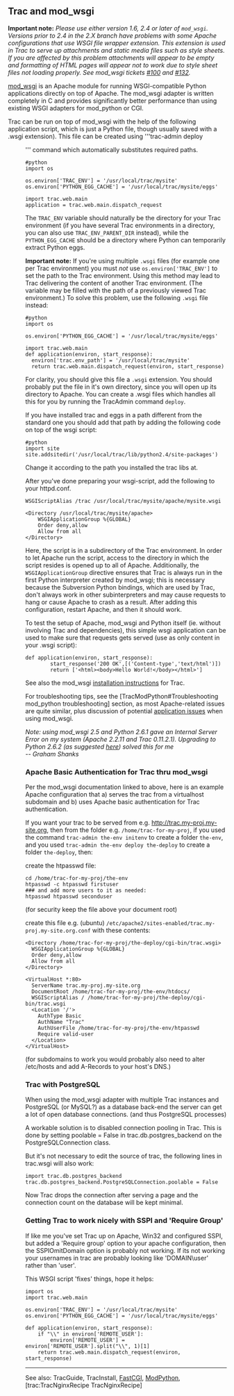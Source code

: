 
== Trac and mod_wsgi ==

'''Important note:''' ''Please use either version 1.6, 2.4 or later of <tt>mod_wsgi</tt>. Versions prior to 2.4 in the 2.X branch have problems with some Apache configurations that use WSGI file wrapper extension. This extension is used in Trac to serve up attachments and static media files such as style sheets. If you are affected by this problem attachments will appear to be empty and formatting of HTML pages will appear not to work due to style sheet files not loading properly. See mod_wsgi tickets [http://code.google.com/p/modwsgi/issues/detail?id=100 #100] and [http://code.google.com/p/modwsgi/issues/detail?id=132 #132].''

[http://code.google.com/p/modwsgi/ mod_wsgi] is an Apache module for running WSGI-compatible Python applications directly on top of Apache. The mod_wsgi adapter is written completely in C and provides significantly better performance than using existing WSGI adapters for mod_python or CGI.

Trac can be run on top of mod_wsgi with the help of the following application script, which is just a Python file, though usually saved with a .wsgi extension). This file can be created using '''trac-admin <env> deploy <dir>''' command which automatically substitutes required paths.

<pre>
#python
import os

os.environ['TRAC_ENV'] = '/usr/local/trac/mysite'
os.environ['PYTHON_EGG_CACHE'] = '/usr/local/trac/mysite/eggs'

import trac.web.main
application = trac.web.main.dispatch_request
</pre>

The <tt>TRAC_ENV</tt> variable should naturally be the directory for your Trac environment (if you have several Trac environments in a directory, you can also use <tt>TRAC_ENV_PARENT_DIR</tt> instead), while the <tt>PYTHON_EGG_CACHE</tt> should be a directory where Python can temporarily extract Python eggs.

'''Important note:''' If you're using multiple <tt>.wsgi</tt> files (for example one per Trac environment) you must ''not'' use <tt>os.environ['TRAC_ENV']</tt> to set the path to the Trac environment. Using this method may lead to Trac delivering the content of another Trac environment. (The variable may be filled with the path of a previously viewed Trac environment.) To solve this problem, use the following <tt>.wsgi</tt> file instead:

<pre>
#python
import os

os.environ['PYTHON_EGG_CACHE'] = '/usr/local/trac/mysite/eggs'

import trac.web.main
def application(environ, start_response):
  environ['trac.env_path'] = '/usr/local/trac/mysite' 
  return trac.web.main.dispatch_request(environ, start_response)
</pre>

For clarity, you should give this file a <tt>.wsgi</tt> extension. You should probably put the file in it's own directory, since you will open up its directory to Apache. You can create a .wsgi files which handles all this for you by running the TracAdmin command <tt>deploy</tt>.

If you have installed trac and eggs in a path different from the standard one you should add that path by adding the following code on top of the wsgi script:

<pre>
#python
import site
site.addsitedir('/usr/local/trac/lib/python2.4/site-packages')
</pre>

Change it according to the path you installed the trac libs at.

After you've done preparing your wsgi-script, add the following to your httpd.conf.

<pre>
WSGIScriptAlias /trac /usr/local/trac/mysite/apache/mysite.wsgi

<Directory /usr/local/trac/mysite/apache>
    WSGIApplicationGroup %{GLOBAL}
    Order deny,allow
    Allow from all
</Directory>
</pre>

Here, the script is in a subdirectory of the Trac environment. In order to let Apache run the script, access to the directory in which the script resides is opened up to all of Apache. Additionally, the <tt>WSGIApplicationGroup</tt> directive ensures that Trac is always run in the first Python interpreter created by mod_wsgi; this is necessary because the Subversion Python bindings, which are used by Trac, don't always work in other subinterpreters and may cause requests to hang or cause Apache to crash as a result. After adding this configuration, restart Apache, and then it should work.

To test the setup of Apache, mod_wsgi and Python itself (ie. without involving Trac and dependencies), this simple wsgi application can be used to make sure that requests gets served (use as only content in your .wsgi script):

<pre>
def application(environ, start_response):
        start_response('200 OK',[('Content-type','text/html')])
        return ['<html><body>Hello World!</body></html>']
</pre>

See also the mod_wsgi [http://code.google.com/p/modwsgi/wiki/IntegrationWithTrac installation instructions] for Trac.

For troubleshooting tips, see the [TracModPython#Troubleshooting mod_python troubleshooting] section, as most Apache-related issues are quite similar, plus discussion of potential [http://code.google.com/p/modwsgi/wiki/ApplicationIssues application issues] when using mod_wsgi.

''Note: using mod_wsgi 2.5 and Python 2.6.1 gave an Internal Server Error on my system (Apache 2.2.11 and Trac 0.11.2.1). Upgrading to Python 2.6.2 (as suggested [http://www.mail-archive.com/modwsgi@googlegroups.com/msg01917.html here]) solved this for me<br>-- Graham Shanks''

=== Apache Basic Authentication for Trac thru mod_wsgi ===

Per the mod_wsgi documentation linked to above, here is an example Apache configuration that a) serves the trac from a virtualhost subdomain and b) uses Apache basic authentication for Trac authentication.


If you want your trac to be served from e.g. http://trac.my-proj.my-site.org, then from the folder e.g. <tt>/home/trac-for-my-proj</tt>, if you used the command <tt>trac-admin the-env initenv</tt> to create a folder <tt>the-env</tt>, and you used <tt>trac-admin the-env deploy the-deploy</tt> to create a folder <tt>the-deploy</tt>, then:

create the htpasswd file:
<pre>
cd /home/trac-for-my-proj/the-env
htpasswd -c htpasswd firstuser
### and add more users to it as needed:
htpasswd htpasswd seconduser
</pre>
(for security keep the file above your document root)

create this file e.g. (ubuntu) <tt>/etc/apache2/sites-enabled/trac.my-proj.my-site.org.conf</tt> with these contents:

<pre>
<Directory /home/trac-for-my-proj/the-deploy/cgi-bin/trac.wsgi>
  WSGIApplicationGroup %{GLOBAL}
  Order deny,allow
  Allow from all
</Directory>

<VirtualHost *:80>
  ServerName trac.my-proj.my-site.org
  DocumentRoot /home/trac-for-my-proj/the-env/htdocs/
  WSGIScriptAlias / /home/trac-for-my-proj/the-deploy/cgi-bin/trac.wsgi
  <Location '/'>
    AuthType Basic
    AuthName "Trac"
    AuthUserFile /home/trac-for-my-proj/the-env/htpasswd
    Require valid-user
  </Location>
</VirtualHost>

</pre>


(for subdomains to work you would probably also need to alter /etc/hosts and add A-Records to your host's DNS.)

=== Trac with PostgreSQL ===

When using the mod_wsgi adapter with multiple Trac instances and PostgreSQL (or MySQL?) as a database back-end the server can get a lot of open database connections. (and thus PostgreSQL processes)

A workable solution is to disabled connection pooling in Trac. This is done by setting poolable = False in trac.db.postgres_backend on the PostgreSQLConnection class.

But it's not necessary to edit the source of trac, the following lines in trac.wsgi will also work:

<pre>
import trac.db.postgres_backend
trac.db.postgres_backend.PostgreSQLConnection.poolable = False
</pre>

Now Trac drops the connection after serving a page and the connection count on the database will be kept minimal.

=== Getting Trac to work nicely with SSPI and 'Require Group' ===
If like me you've set Trac up on Apache, Win32 and configured SSPI, but added a 'Require group' option to your apache configuration, then the SSPIOmitDomain option is probably not working.  If its not working your usernames in trac are probably looking like 'DOMAIN\user' rather than 'user'.

This WSGI script 'fixes' things, hope it helps:
<pre>
import os
import trac.web.main

os.environ['TRAC_ENV'] = '/usr/local/trac/mysite'
os.environ['PYTHON_EGG_CACHE'] = '/usr/local/trac/mysite/eggs'

def application(environ, start_response):
    if "\\" in environ['REMOTE_USER']:
        environ['REMOTE_USER'] = environ['REMOTE_USER'].split("\\", 1)[1]
    return trac.web.main.dispatch_request(environ, start_response)
</pre>
----
See also:  TracGuide, TracInstall, [[TracFastCgi| FastCGI]], [[TracModPython| ModPython]], [trac:TracNginxRecipe TracNginxRecipe]



{{TracNotice|{{PAGENAME}}}}